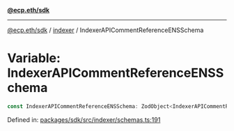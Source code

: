 [**@ecp.eth/sdk**](../../index.mdx)

***

[@ecp.eth/sdk](/sdk-reference/index.mdx) / [indexer](/sdk-reference/indexer/index.mdx) / IndexerAPICommentReferenceENSSchema

# Variable: IndexerAPICommentReferenceENSSchema

```ts
const IndexerAPICommentReferenceENSSchema: ZodObject<IndexerAPICommentReferenceENSSchemaType>;
```

Defined in: [packages/sdk/src/indexer/schemas.ts:191](https://github.com/ecp-eth/comments-monorepo/blob/main/packages/sdk/src/indexer/schemas.ts#L191)
